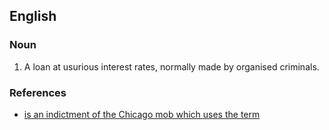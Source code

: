 ==English==

===Noun===
{{en-noun|sg=[[juice]] [[loan]]}}

# {{slang|US}} A loan at usurious interest rates, normally made by organised criminals.

===References===
* [http://www.usdoj.gov/usao/iln/indict/2005/familySecrets.pdf is an indictment of the Chicago mob which uses the term]